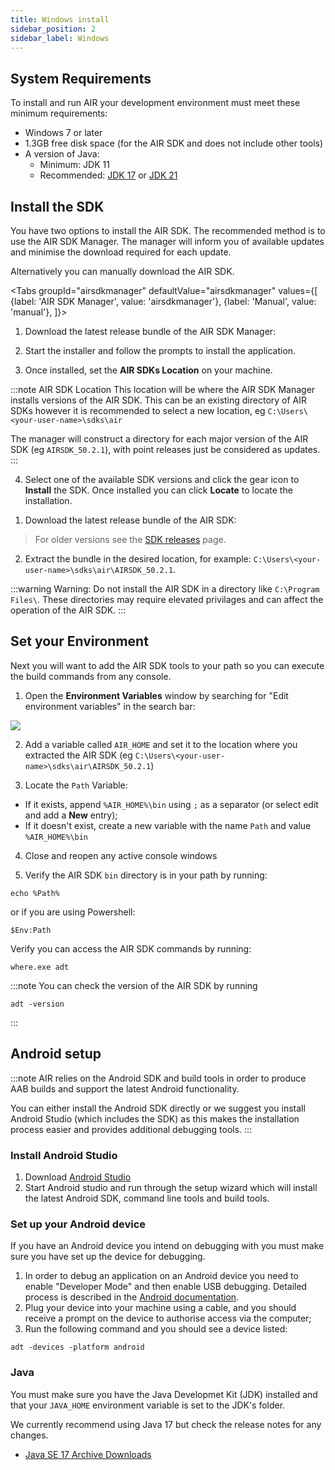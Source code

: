 ```yaml
---
title: Windows install
sidebar_position: 2
sidebar_label: Windows
---
```




## System Requirements

To install and run AIR your development environment must meet these minimum requirements:

- Windows 7 or later
- 1.3GB free disk space (for the AIR SDK and does not include other tools)
- A version of Java:
   - Minimum: JDK 11
   - Recommended: [JDK 17](https://www.oracle.com/java/technologies/javase/jdk17-archive-downloads.html) or [JDK 21](https://www.oracle.com/java/technologies/javase/jdk21-archive-downloads.html)


## Install the SDK

You have two options to install the AIR SDK. The recommended method is to use the AIR SDK Manager. The manager will inform you of available updates and minimise the download required for each update.

Alternatively you can manually download the AIR SDK. 

<Tabs
  groupId="airsdkmanager"
  defaultValue="airsdkmanager"
  values={[
    {label: 'AIR SDK Manager', value: 'airsdkmanager'},
    {label: 'Manual', value: 'manual'},
  ]}>

<TabItem value="airsdkmanager" >


1. Download the latest release bundle of the AIR SDK Manager:

<AIRSDKManagerDownload platform="windows" />

2. Start the installer and follow the prompts to install the application.

3. Once installed, set the **AIR SDKs Location** on your machine. 

:::note AIR SDK Location
This location will be where the AIR SDK Manager installs versions of the AIR SDK. This can be an existing directory of AIR SDKs however it is recommended to select a new location, eg `C:\Users\<your-user-name>\sdks\air`

The manager will construct a directory for each major version of the AIR SDK (eg `AIRSDK_50.2.1`), with point releases just be considered as updates. 
:::

4. Select one of the available SDK versions and click the gear icon to **Install** the SDK. Once installed you can click **Locate** to locate the installation.


</TabItem>
<TabItem value="manual" >


1. Download the latest release bundle of the AIR SDK:

<AIRSDKDownload platform="windows" />

> For older versions see the [SDK releases](https://airsdk.harman.com/release_notes) page.

2. Extract the bundle in the desired location, for example: `C:\Users\<your-user-name>\sdks\air\AIRSDK_50.2.1`.

:::warning
Warning: Do not install the AIR SDK in a directory like `C:\Program Files\`. These directories may require elevated privilages and can affect the operation of the AIR SDK.
:::

</TabItem>
</Tabs>


## Set your Environment

Next you will want to add the AIR SDK tools to your path so you can execute the build commands from any console.

1. Open the **Environment Variables** window by searching for "Edit environment variables" in the search bar:

![](images/windows_install_env_1.png)

2. Add a variable called `AIR_HOME` and set it to the location where you extracted the AIR SDK (eg `C:\Users\<your-user-name>\sdks\air\AIRSDK_50.2.1`)

3. Locate the `Path` Variable:

- If it exists, append `%AIR_HOME%\bin` using `;` as a separator (or select edit and add a **New** entry);
- If it doesn't exist, create a new variable with the name `Path` and value `%AIR_HOME%\bin`

4. Close and reopen any active console windows

5. Verify the AIR SDK `bin` directory is in your path by running:

```shell
echo %Path%
```

or if you are using Powershell:

```shell
$Env:Path
```

Verify you can access the AIR SDK commands by running:

```shell
where.exe adt
```

:::note
You can check the version of the AIR SDK by running

```shell
adt -version
```

:::

## Android setup

:::note
AIR relies on the Android SDK and build tools in order to produce AAB builds and support the latest Android functionality.

You can either install the Android SDK directly or we suggest you install Android Studio (which includes the SDK) as this makes the installation process easier and provides additional debugging tools.
:::

### Install Android Studio

1. Download [Android Studio](https://developer.android.com/studio)
2. Start Android studio and run through the setup wizard which will install the latest Android SDK, command line tools and build tools.

### Set up your Android device

If you have an Android device you intend on debugging with you must make sure you have set up the device for debugging.

1. In order to debug an application on an Android device you need to enable "Developer Mode" and then enable USB debugging. Detailed process is described in the [Android documentation](https://developer.android.com/studio/debug/dev-options).
2. Plug your device into your machine using a cable, and you should receive a prompt on the device to authorise access via the computer;
3. Run the following command and you should see a device listed:

```shell
adt -devices -platform android
```

### Java

You must make sure you have the Java Developmet Kit (JDK) installed and that your `JAVA_HOME` environment variable is set to the JDK's folder. 

We currently recommend using Java 17 but check the release notes for any changes.

- [Java SE 17 Archive Downloads](https://www.oracle.com/java/technologies/javase/jdk17-archive-downloads.html)